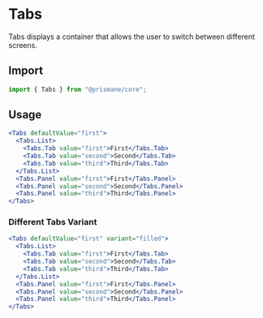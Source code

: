 # Tabs

Tabs displays a container that allows the user to switch between different screens.

## Import

```js
import { Tabs } from "@prismane/core";
```

## Usage

```jsx
<Tabs defaultValue="first">
  <Tabs.List>
    <Tabs.Tab value="first">First</Tabs.Tab>
    <Tabs.Tab value="second">Second</Tabs.Tab>
    <Tabs.Tab value="third">Third</Tabs.Tab>
  </Tabs.List>
  <Tabs.Panel value="first">First</Tabs.Panel>
  <Tabs.Panel value="second">Second</Tabs.Panel>
  <Tabs.Panel value="third">Third</Tabs.Panel>
</Tabs>
```

### Different Tabs Variant

```jsx
<Tabs defaultValue="first" variant="filled">
  <Tabs.List>
    <Tabs.Tab value="first">First</Tabs.Tab>
    <Tabs.Tab value="second">Second</Tabs.Tab>
    <Tabs.Tab value="third">Third</Tabs.Tab>
  </Tabs.List>
  <Tabs.Panel value="first">First</Tabs.Panel>
  <Tabs.Panel value="second">Second</Tabs.Panel>
  <Tabs.Panel value="third">Third</Tabs.Panel>
</Tabs>
```
